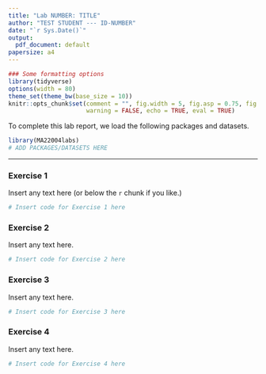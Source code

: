 ```yaml
---
title: "Lab NUMBER: TITLE"
author: "TEST STUDENT --- ID-NUMBER"
date: "`r Sys.Date()`"
output:
  pdf_document: default
papersize: a4
---
```


```r
### Some formatting options
library(tidyverse)
options(width = 80)
theme_set(theme_bw(base_size = 10))
knitr::opts_chunk$set(comment = "", fig.width = 5, fig.asp = 0.75, fig.align = "left",
                      warning = FALSE, echo = TRUE, eval = TRUE)
```

To complete this lab report, we load the following packages and datasets.

```r
library(MA22004labs)
# ADD PACKAGES/DATASETS HERE
```

***

### Exercise 1

Insert any text here (or below the `r` chunk if you like.)

```r
# Insert code for Exercise 1 here
```

\newpage

### Exercise 2

Insert any text here.

```r
# Insert code for Exercise 2 here
```

\newpage

### Exercise 3

Insert any text here.

```r
# Insert code for Exercise 3 here
```

\newpage

### Exercise 4

Insert any text here.

```r
# Insert code for Exercise 4 here
```
